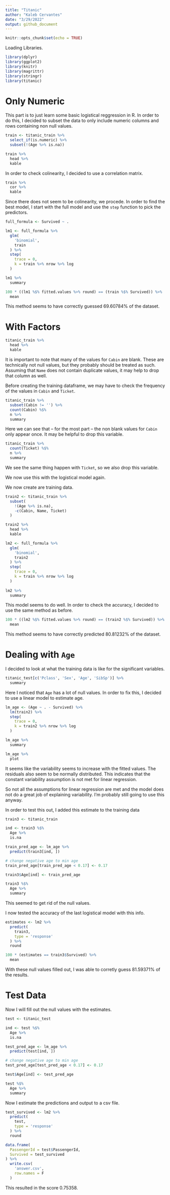 ```yaml
---
title: "Titanic"
author: "Kaleb Cervantes"
date: "3/29/2022"
output: github_document
---
```


```r
knitr::opts_chunk$set(echo = TRUE)
```

Loading Libraries.

```r
library(dplyr)
library(ggplot2)
library(knitr)
library(magrittr)
library(stringr)
library(titanic)
```

# Only Numeric

This part is to just learn some basic logistical reggression in R. In order to do this, I decided to subset the data to only include numeric columns and rows containing non null values.

```r
train <- titanic_train %>%
  select_if(is.numeric) %>%
  subset(!(Age %>% is.na))

train %>%
  head %>%
  kable
```

In order to check colinearity, I decided to use a correlation matrix.

```r
train %>%
  cor %>%
  kable
```

Since there does not seem to be colinearity, we procede. In order to find the best model, I start with the full model and use the `step` function to pick the predictors.

```r
full_formula <- Survived ~ .

lm1 <- full_formula %>%
  glm(
    'binomial',
    train
  ) %>%
  step(
    trace = 0,
    k = train %>% nrow %>% log
  )

lm1 %>%
  summary
```

```r
100 * ((lm1 %$% fitted.values %>% round) == (train %$% Survived)) %>%
  mean
```

This method seems to have correctly guessed 69.60784% of the dataset.

# With Factors

```r
titanic_train %>%
  head %>%
  kable
```

It is important to note that many of the values for `Cabin` are blank. These are technically not null values, but they probably should be treated as such. Assuming that `Name` does not contain duplicate values, it may help to drop that column as well.

Before creating the training dataframe, we may have to check the frequency of the values in `Cabin` and `Ticket`.

```r
titanic_train %>%
  subset(Cabin != '') %>%
  count(Cabin) %$%
  n %>%
  summary
```

Here we can see that -- for the most part -- the non blank values for `Cabin` only appear once. It may be helpful to drop this variable.

```r
titanic_train %>%
  count(Ticket) %$%
  n %>%
  summary
```

We see the same thing happen with `Ticket`, so we also drop this variable.

We now use this with the logistical model again.

We now create are training data.

```r
train2 <- titanic_train %>%
  subset(
    !(Age %>% is.na),
    -c(Cabin, Name, Ticket)
  )

train2 %>%
  head %>%
  kable
```

```r
lm2 <- full_formula %>%
  glm(
    'binomial',
    train2
  ) %>%
  step(
    trace = 0,
    k = train %>% nrow %>% log
  )
  
lm2 %>%
  summary
```

This model seems to do well. In order to check the accuracy, I decided to use the same method as before.

```r
100 * ((lm2 %$% fitted.values %>% round) == (train2 %$% Survived)) %>%
  mean
```

This method seems to have correctly predicted 80.81232% of the dataset.

# Dealing with `Age`

I decided to look at what the training data is like for the significant variables.

```r
titanic_test[c('Pclass', 'Sex', 'Age', 'SibSp')] %>%
  summary
```

Here I noticed that `Age` has a lot of null values. In order to fix this, I decided to use a linear model to estimate age.

```r
lm_age <- (Age ~ . - Survived) %>%
  lm(train2) %>%
  step(
    trace = 0,
    k = train2 %>% nrow %>% log
  )

lm_age %>%
  summary

lm_age %>%
  plot
```

It seems like the variability seems to increase with the fitted values. The residuals also seem to be normally distributed. This indicates that the constant variability assumption is not met for linear regression.

So not all the assumptions for linear regression are met and the model does not do a great job of explaining variability. I'm probably still going to use this anyway.

In order to test this out, I added this estimate to the training data

```r
train3 <- titanic_train

ind <- train3 %$%
  Age %>%
  is.na

train_pred_age <- lm_age %>%
  predict(train3[ind, ])

# change negative age to min age
train_pred_age[train_pred_age < 0.17] <- 0.17

train3$Age[ind] <- train_pred_age

train3 %$%
  Age %>%
  summary
```

This seemed to get rid of the null values.

I now tested the accuracy of the last logistical model with this info.

```r
estimates <- lm2 %>%
  predict(
    train3,
    type = 'response'
  ) %>%
  round

100 * (estimates == train3$Survived) %>%
  mean
```

With these null values filled out, I was able to corretly guess 81.59371% of the results.

# Test Data

Now I will fill out the null values with the estimates.
```r
test <- titanic_test

ind <- test %$%
  Age %>%
  is.na

test_pred_age <- lm_age %>%
  predict(test[ind, ])

# change negative age to min age
test_pred_age[test_pred_age < 0.17] <- 0.17

test$Age[ind] <- test_pred_age

test %$%
  Age %>%
  summary
```

Now I estimate the predictions and output to a csv file.
```r
test_survived <- lm2 %>%
  predict(
    test,
    type = 'response'
  ) %>%
  round

data.frame(
  PassengerId = test$PassengerId,
  Survived = test_survived
) %>%
  write.csv(
    'answer.csv',
    row.names = F
  )
```

This resulted in the score 0.75358.
